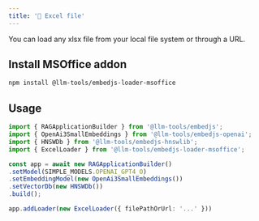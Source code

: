 ```yaml
---
title: '📄 Excel file'
---
```


You can load any xlsx file from your local file system or through a URL.

## Install MSOffice addon

```bash
npm install @llm-tools/embedjs-loader-msoffice
```

## Usage

```ts
import { RAGApplicationBuilder } from '@llm-tools/embedjs';
import { OpenAi3SmallEmbeddings } from '@llm-tools/embedjs-openai';
import { HNSWDb } from '@llm-tools/embedjs-hnswlib';
import { ExcelLoader } from '@llm-tools/embedjs-loader-msoffice';

const app = await new RAGApplicationBuilder()
.setModel(SIMPLE_MODELS.OPENAI_GPT4_O)
.setEmbeddingModel(new OpenAi3SmallEmbeddings())
.setVectorDb(new HNSWDb())
.build();

app.addLoader(new ExcelLoader({ filePathOrUrl: '...' }))
```
